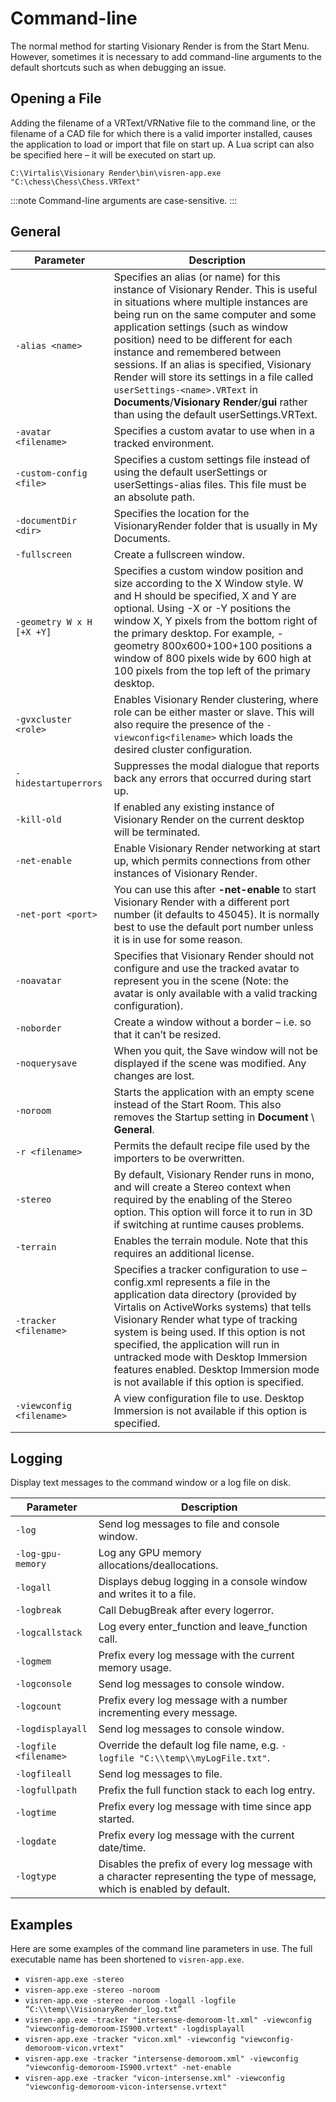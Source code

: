 # Command-line

The normal method for starting Visionary Render is from the Start Menu. However, sometimes it is necessary to add command-line arguments to the default shortcuts such as when debugging an issue.

## Opening a File

Adding the filename of a VRText/VRNative file to the command line, or the filename of a CAD file for which there is a valid importer installed, causes the application to load or import that file on start up. A Lua script can also be specified here – it will be executed on start up.

```
C:\Virtalis\Visionary Render\bin\visren-app.exe "C:\chess\Chess\Chess.VRText"
```

:::note
Command-line arguments are case-sensitive.
:::

## General

| Parameter                 | Description                                                                                                                                                                                                                                                                                                                                                                                                                                                                                                   |
|---------------------------|---------------------------------------------------------------------------------------------------------------------------------------------------------------------------------------------------------------------------------------------------------------------------------------------------------------------------------------------------------------------------------------------------------------------------------------------------------------------------------------------------------------|
| `-alias <name>`           | Specifies an alias (or name) for this instance of Visionary Render. This is useful in situations where multiple instances are being run on the same computer and some application settings (such as window position) need to be different for each instance and remembered between sessions. If an alias is specified, Visionary Render will store its settings in a file called `userSettings-<name>.VRText` in **Documents**/**Visionary Render**/**gui** rather than using the default userSettings.VRText. |
| `-avatar <filename>`      | Specifies a custom avatar to use when in a tracked environment.                                                                                                                                                                                                                                                                                                                                                                                                                                               |
| `-custom-config <file>`   | Specifies a custom settings file instead of using the default userSettings or userSettings-alias files. This file must be an absolute path.                                                                                                                                                                                                                                                                                                                                                                   |
| `-documentDir <dir>`      | Specifies the location for the VisionaryRender folder that is usually in My Documents.                                                                                                                                                                                                                                                                                                                                                                                                                        |
| `-fullscreen`             | Create a fullscreen window.                                                                                                                                                                                                                                                                                                                                                                                                                                                                                   |
| `-geometry W x H [+X +Y]` | Specifies a custom window position and size according to the X Window style. W and H should be specified, X and Y are optional. Using -X or -Y positions the window X, Y pixels from the bottom right of the primary desktop. For example, -geometry 800x600+100+100 positions a window of 800 pixels wide by 600 high at 100 pixels from the top left of the primary desktop.                                                                                                                                |
| `-gvxcluster <role>`      | Enables Visionary Render clustering, where role can be either master or slave. This will also require the presence of the `-viewconfig<filename>` which loads the desired cluster configuration.                                                                                                                                                                                                                                                                                                          |
| `-hidestartuperrors`      | Suppresses the modal dialogue that reports back any errors that occurred during start up.                                                                                                                                                                                                                                                                                                                                                                                                                     |
| `-kill-old`               | If enabled any existing instance of Visionary Render on the current desktop will be terminated.                                                                                                                                                                                                                                                                                                                                                                                                               |
| `-net-enable`             | Enable Visionary Render networking at start up, which permits connections from other instances of Visionary Render.                                                                                                                                                                                                                                                                                                                                                                                           |
| `-net-port <port>`        | You can use this after **-net-enable** to start Visionary Render with a different port number (it defaults to 45045). It is normally best to use the default port number unless it is in use for some reason.                                                                                                                                                                                                                                                                                                 |
| `-noavatar`               | Specifies that Visionary Render should not configure and use the tracked avatar to represent you in the scene (Note: the avatar is only available with a valid tracking configuration).                                                                                                                                                                                                                                                                                                                       |
| `-noborder`               | Create a window without a border – i.e. so that it can’t be resized.                                                                                                                                                                                                                                                                                                                                                                                                                                          |
| `-noquerysave`            | When you quit, the Save window will not be displayed if the scene was modified. Any changes are lost.                                                                                                                                                                                                                                                                                                                                                                                                         |
| `-noroom`                 | Starts the application with an empty scene instead of the Start Room. This also removes the Startup setting in **Document** \ **General**.                                                                                                                                                                                                                                                                                                                                                                   |
| `-r <filename>`           | Permits the default recipe file used by the importers to be overwritten.                                                                                                                                                                                                                                                                                                                                                                                                                                      |
| `-stereo`                 | By default, Visionary Render runs in mono, and will create a Stereo context when required by the enabling of the Stereo option. This option will force it to run in 3D if switching at runtime causes problems.                                                                                                                                                                                                                                                                                               |
| `-terrain`                | Enables the terrain module. Note that this requires an additional license.                                                                                                                                                                                                                                                                                                                                                                                                                                    |
| `-tracker <filename>`     | Specifies a tracker configuration to use – config.xml represents a file in the application data directory (provided by Virtalis on ActiveWorks systems) that tells Visionary Render what type of tracking system is being used. If this option is not specified, the application will run in untracked mode with Desktop Immersion features enabled. Desktop Immersion mode is not available if this option is specified.                                                                                     |
| `-viewconfig <filename>`  | A view configuration file to use. Desktop Immersion is not available if this option is specified.                                                                                                                                                                                                                                                                                                                                                                                                             |

## Logging

Display text messages to the command window or a log file on disk.

| Parameter             | Description                                                                                                              |
|-----------------------|--------------------------------------------------------------------------------------------------------------------------|
| `-log`                | Send log messages to file and console window.                                                                            |
| `-log-gpu-memory`     | Log any GPU memory allocations/deallocations.                                                                            |
| `-logall`             | Displays debug logging in a console window and writes it to a file.                                                      |
| `-logbreak`           | Call DebugBreak after every logerror.                                                                                    |
| `-logcallstack`       | Log every enter_function and leave_function call.                                                                        |
| `-logmem`             | Prefix every log message with the current memory usage.                                                                  |
| `-logconsole`         | Send log messages to console window.                                                                                     |
| `-logcount`           | Prefix every log message with a number incrementing every message.                                                       |
| `-logdisplayall`      | Send log messages to console window.                                                                                     |
| `-logfile <filename>` | Override the default log file name, e.g. `-logfile "C:\\temp\\myLogFile.txt"`.                                             |
| `-logfileall`         | Send log messages to file.                                                                                               |
| `-logfullpath`        | Prefix the full function stack to each log entry.                                                                        |
| `-logtime`            | Prefix every log message with time since app started.                                                                    |
| `-logdate`            | Prefix every log message with the current date/time.                                                                     |
| `-logtype`            | Disables the prefix of every log message with a character representing the type of message, which is enabled by default. |

## Examples

Here are some examples of the command line parameters in use. The full executable name has been shortened to `visren-app.exe`.

- `visren-app.exe -stereo`
- `visren-app.exe -stereo -noroom`
- `visren-app.exe -stereo -noroom -logall -logfile “C:\\temp\\VisionaryRender_log.txt”`
- `visren-app.exe -tracker "intersense-demoroom-lt.xml" -viewconfig "viewconfig-demoroom-IS900.vrtext" -logdisplayall`
- `visren-app.exe -tracker "vicon.xml" -viewconfig "viewconfig-demoroom-vicon.vrtext"`
- `visren-app.exe -tracker "intersense-demoroom.xml" -viewconfig "viewconfig-demoroom-IS900.vrtext" -net-enable`
- `visren-app.exe -tracker "vicon-intersense.xml" -viewconfig "viewconfig-demoroom-vicon-intersense.vrtext"`
